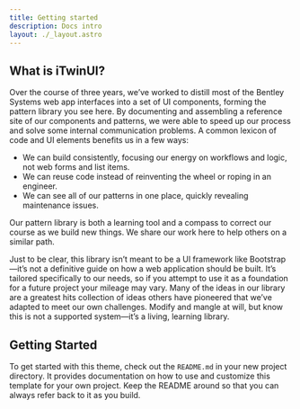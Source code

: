 ```yaml
---
title: Getting started
description: Docs intro
layout: ./_layout.astro
---
```


## What is iTwinUI?

Over the course of three years, we’ve worked to distill most of the Bentley Systems web app interfaces into a set of UI components, forming the pattern library you see here. By documenting and assembling a reference site of our components and patterns, we were able to speed up our process and solve some internal communication problems. A common lexicon of code and UI elements benefits us in a few ways:

- We can build consistently, focusing our energy on workflows and logic, not web forms and list items.
- We can reuse code instead of reinventing the wheel or roping in an engineer.
- We can see all of our patterns in one place, quickly revealing maintenance issues.

Our pattern library is both a learning tool and a compass to correct our course as we build new things. We share our work here to help others on a similar path.

Just to be clear, this library isn’t meant to be a UI framework like Bootstrap—it’s not a definitive guide on how a web application should be built. It’s tailored specifically to our needs, so if you attempt to use it as a foundation for a future project your mileage may vary. Many of the ideas in our library are a greatest hits collection of ideas others have pioneered that we’ve adapted to meet our own challenges. Modify and mangle at will, but know this is not a supported system—it’s a living, learning library.

## Getting Started

To get started with this theme, check out the `README.md` in your new project directory. It provides documentation on how to use and customize this template for your own project. Keep the README around so that you can always refer back to it as you build.
